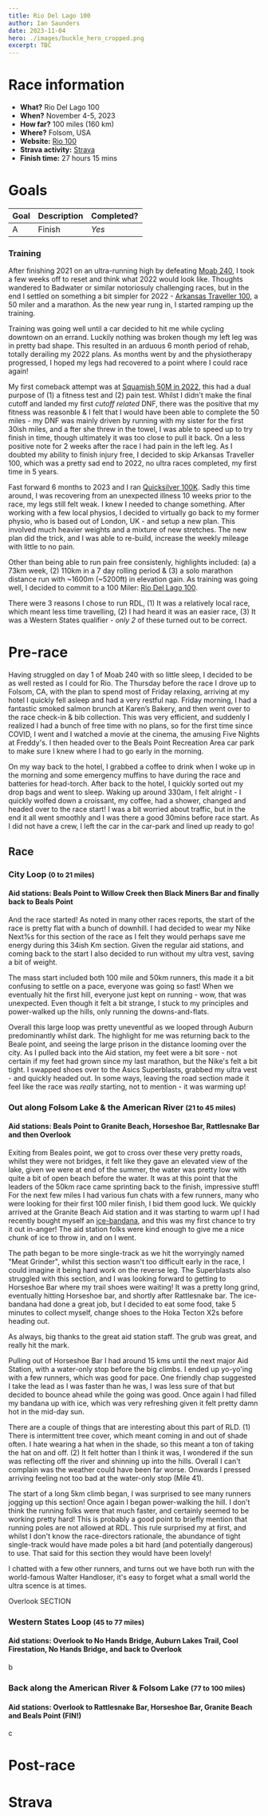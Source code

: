 ```yaml
---
title: Rio Del Lago 100
author: Ian Saunders
date: 2023-11-04
hero: ./images/buckle_hero_cropped.png
excerpt: TBC
---
```


# Race information
* **What?** Rio Del Lago 100
* **When?** November 4-5, 2023
* **How far?** 100 miles (160 km)
* **Where?** Folsom, USA
* **Website:** [Rio 100](http://www.rio100mile.com/)
* **Strava activity:** [Strava](hthttps://www.strava.com/activities/10166682694/overview)
* **Finish time:** 27 hours 15 mins

# Goals
| Goal | Description | Completed? |
|------|-------------|------------|
| A | Finish | *Yes* |


### Training
After finishing 2021 on an ultra-running high by defeating [Moab 240](/), I took a few weeks off to reset and think what 2022 would look like. Thoughts wandered to Badwater or similar notoriosuly challenging races, but in the end I settled on something a bit simpler for 2022 - [Arkansas Traveller 100](https://www.runarkansas.com/AT100.htm), a 50 miler and a marathon. As the new year rung in, I started ramping up the training.

Training was going well until a car decided to hit me while cycling downtown on an errand. Luckily nothing was broken though my left leg was in pretty bad shape. This resulted in an arduous 6 month period of rehab, totally derailing my 2022 plans. As months went by and the physiotherapy progressed, I hoped my legs had recovered to a point where I could race again!

My first comeback attempt was at [Squamish 50M in 2022](https://squamish50.com/), this had a dual purpose of (1) a fitness test and (2) pain test. Whilst I didn't make the final cutoff and landed my first _cutoff related_ DNF, there was the positive that my fitness was reasonble & I felt that I would have been able to complete the 50 miles - my DNF was mainly driven by running with my sister for the first 30ish miles, and a
fter she threw in the towel, I was able to speed up to try finish in time, though ultimately it was too close to pull it back. On a less positive note for 2 weeks after the race I had pain in the left leg. As I doubted my ability to finish injury free, I decided to skip Arkansas Traveller 100, which was a pretty sad end to 2022, no ultra races completed, my first time in 5 years. 

Fast forward 6 months to 2023 and I ran [Quicksilver 100K](https://www.quicksilver-running.com/races). Sadly this time around, I was recovering from an unexpected illness 10 weeks prior to the race, my legs still felt weak. I knew I needed to change something. After working with a few local physios, I decided to virtually go back to my former physio, who is based out of London, UK - and setup a new plan. This involved much heavier weights and a mixture of new stretches. The new plan did the trick, and I was able to re-build, increase the weekly mileage with little to no pain.	

Other than being able to run pain free consistenly, highlights included: (a) a 73km week, (2) 110km in a 7 day rolling period & (3) a solo marathon distance run with ~1600m (~5200ft) in elevation gain. As training was going well, I decided to commit to a 100 Miler: [Rio Del Lago 100](http://www.rio100mile.com/).

There were 3 reasons I chose to run RDL, (1) It was a relatively local race, which meant less time travelling, (2) I had heard it was an easier race, (3) It was a Western States qualifier - _only 2_ of these turned out to be correct.

# Pre-race

Having struggled on day 1 of Moab 240 with so little sleep, I decided to be as well rested as I could for Rio.  The Thursday before the race I drove up to Folsom, CA, with the plan to spend most of Friday relaxing, arriving at my hotel I quickly fell asleep and had a very restful nap. Friday morning, I had a fantastic smoked salmon brunch at Karen’s Bakery, and then went over to the race check-in & bib collection. This was very efficient, and suddenly I realized I had a bunch of free time with no plans, so for the first time since COVID, I went and I watched a movie at the cinema, the amusing Five Nights at Freddy's. I then headed over to the Beals Point Recreation Area car park to make sure I knew where I had to go early in the morning.

On my way back to the hotel, I grabbed a coffee to drink when I woke up in the morning and some emergency muffins to have during the race and batteries for head-torch. After back to the hotel, I quickly sorted out my drop bags and went to sleep. Waking up around 330am, I felt alright - I quickly wolfed down a croissant, my coffee, had a shower, changed and headed over to the race start! I was a bit worried about traffic, but in the end it all went smoothly and I was there a good 30mins before race start. As I did not have a crew, I left the car in the car-park and lined up ready to go!


## Race


### City Loop <small>(0 to 21 miles)</small>
#### Aid stations: Beals Point to Willow Creek then Black Miners Bar and finally back to Beals Point

And the race started! As noted in many other races reports, the start of the race is pretty flat with a bunch of downhill. I had decided to wear my Nike Next%s for this section of the race as I felt they would perhaps save me energy during this 34ish Km section. Given the regular aid stations, and coming back to the start I also decided to run without my ultra vest, saving a bit of weight. 

The mass start included both 100 mile and 50km runners, this made it a bit confusing to settle on a pace, everyone was going so fast! When we eventually hit the first hill, everyone just kept on running - wow, that was unexpected. Even though it felt a bit strange, I stuck to my principles and power-walked up the hills, only running the downs-and-flats.

Overall this large loop was pretty uneventful as we looped through Auburn predominantly whilst dark. The highlight for me was returning back to the Beale point, and seeing the large prison in the distance looming over the city. As I pulled back into the Aid station, my feet were a bit sore - not certain if my feet had grown since my last marathon, but the Nike's felt a bit tight. I swapped shoes over to the Asics Superblasts, grabbed my ultra vest - and quickly headed out. In some ways, leaving the road section made it feel like the race was _really_ starting, not to mention - it was warming up!


### Out along Folsom Lake & the American River <small>(21 to  45 miles)</small>
#### Aid stations: Beals Point to Granite Beach, Horseshoe Bar, Rattlesnake Bar and then Overlook

Exiting from Beales point, we got to cross over these very pretty roads, whilst they were not bridges, it felt like they gave an elevated view of the lake, given we were at end of the summer, the water was pretty low with quite a bit of open beach before the water. It was at this point that the leaders of the 50km race came sprinting back to the finish, impressive stuff! For the next few miles I had various fun chats with a few runners, many who were looking for their first 100 miler finish, I bid them good luck. We quickly arrived at the Granite Beach Aid station and it was starting to warm up! I had recently bought myself an [ice-bandana](https://ultimatedirection.com/ultra-ice-bandana/), and this was my first chance to try it out in-anger! The aid station folks were kind enough to give me a nice chunk of ice to throw in, and on I went.

The path began to be more single-track as we hit the worryingly named "Meat Grinder", whilst this section wasn't too difficult early in the race, I could imagine it being hard work on the reverse leg. The Superblasts also struggled with this section, and I was looking forward to getting to Horseshoe Bar where my trail shoes were waiting! It was a pretty long grind, eventually hitting Horseshoe bar, and shortly after Rattlesnake bar. The ice-bandana had done a great job, but I decided to eat some food, take 5 minutes to collect myself, change shoes to the Hoka Tecton X2s before heading out.

As always, big thanks to the great aid station staff. The grub was great, and really hit the mark.

Pulling out of Horseshoe Bar I had around 15 kms until the next major Aid Station, with a water-only stop before the big climbs. I ended up yo-yo'ing with a few runners, which was good for pace. One friendly chap suggested I take the lead as I was faster than he was, I was less sure of that but decided to bounce ahead while the going was good. Once again I had filled my bandana up with ice, which was very refreshing given it felt pretty damn hot in the mid-day sun.

There are a couple of things that are interesting about this part of RLD. (1) There is intermittent tree cover, which meant coming in and out of shade often. I hate wearing a hat when in the shade, so this meant a ton of taking the hat on and off. (2) It felt hotter than I think it was, I wondered if the sun was reflecting off the river and shinning up into the hills. Overall I can't complain was the weather could have been far worse. Onwards I pressed arriving feeling not too bad at the water-only stop (Mile 41).

The start of a long 5km climb began, I was surprised to see many runners jogging up this section! Once again I began power-walking the hill. I don't think the running folks were that much faster, and certainly seemed to be working pretty hard! This is probably a good point to briefly mention that running poles are not allowed at RDL. This rule surprised my at first, and whilst I don't know the race-directors rationale, the abundance of tight single-track would have made poles a bit hard (and potentially dangerous) to use. That said for this section they would have been lovely!

I chatted with a few other runners, and turns out we have both run with the world-famous Walter Handloser, it's easy to forget what a small world the ultra scence is at times.

Overlook SECTION

### Western States Loop <small>(45 to 77 miles)</small>
#### Aid stations: Overlook to No Hands Bridge, Auburn Lakes Trail, Cool Firestation, No Hands Bridge, and back to Overlook

b

### Back along the American River & Folsom Lake <small>(77 to 100 miles)</small>
#### Aid stations: Overlook to Rattlesnake Bar,  Horseshoe Bar, Granite Beach and Beals Point  (FIN!)

c

# Post-race

# Strava

